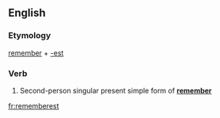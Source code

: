 ==English==

===Etymology===
[[remember]] + [[-est]]

===Verb===
{{infl|en|verb form}}

# {{archaic}} Second-person singular present simple form of '''[[remember]]'''

[[fr:rememberest]]